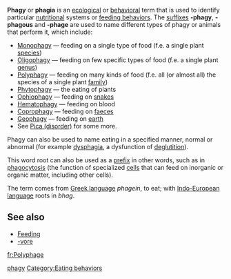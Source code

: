 {{Table Biology Prefixes And Suffixes}}

'''Phagy''' or '''phagia''' is an [[ecology|ecological]] or [[behavior|behavioral]] term that is used to identify particular [[nutrition]]al systems or [[feeding behavior]]s.  The [[suffix]]es '''-phagy''', '''-phagous''' and '''-phage''' are used to name different types of phagy or animals that perform it, which include:

* [[Monophagy]] &mdash; feeding on a single type of food (f.e. a single plant [[species]])
* [[Oligophagy]] &mdash; feeding on few specific types of food (f.e. a single plant [[genus]])
* [[Polyphagy]] &mdash; feeding on many kinds of food (f.e. all (or almost all) the species of a single plant [[family (biology)|family]]) 
* [[Phytophagy]] &mdash; the eating of plants
* [[Ophiophagy]] &mdash; feeding on [[snakes]]
* [[Hematophagy]] &mdash; feeding on blood
* [[Coprophagy]] &mdash; feeding on [[faeces]]
* [[Geophagy]] &mdash; feeding on [[earth]]
* See [[Pica (disorder)]] for some more.

Phagy can also be used to name eating in a specified manner, normal or abnormal (for example [[dysphagia]], a dysfunction of [[deglutition]]). 

This word root can also be used as a [[prefix]] in other words, such as in [[phagocytosis]] (the function of specialized [[cell (biology)|cells]] that can feed on inorganic or organic matter, including other cells).

The term comes from [[Greek language]] ''phagein'', to eat; with [[Indo-European language]] roots in ''bhag''.

==See also==
* [[Feeding]]
* [[-vore]]

[[Category:Biology prefixes and suffixes|phagy]]
[[Category:Eating behaviors]]

[[fr:Polyphage]]


{{ecology-stub}}